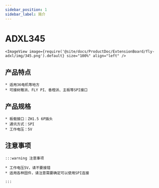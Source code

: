 ```yaml
---
sidebar_position: 1
sidebar_label: 简介
---
```




# ADXL345

    <ImageView image={require('@site/docs/ProductDoc/ExtensionBoard/fly-adxl/img/345.png').default} size="100%" align="left" />



## 产品特点

    * 适用36电机等地方
    * 可接树莓派、FLY PI、香橙派、主板等SPI接口

## 产品规格

    * 板载接口：ZH1.5 6P插头
    * 通讯方式：SPI
    * 工作电压：5V

## 注意事项

    :::warning 注意事项

    * 工作电压5V，请不要接错
    * 适用各种固件，请注意需要确定可以使用SPI连接

    :::
